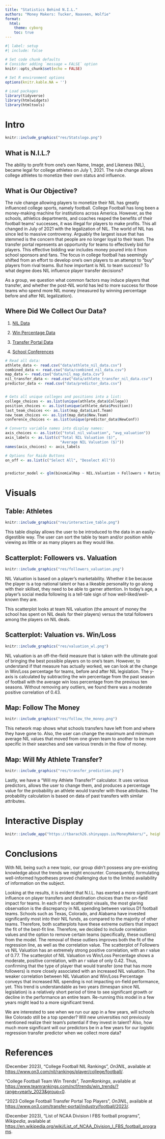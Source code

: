 ```yaml
---
title: "Statistics Behind N.I.L."
authors: "Money Makers: Tucker, Naaveen, Wolfie"
format:
  html:
    theme: cyborg
    toc: true
---
```


```r
#| label: setup
#| include: false

# Set code chunk defaults 
# Consider adding `message = FALSE` option
knitr::opts_chunk$set(echo = FALSE) 
                      
# Set R environment options
options(knitr.kable.NA = '')

# Load packages
library(tidyverse)
library(htmlwidgets)
library(htmltools)

```

# Intro

```r
knitr::include_graphics("res/Statslogo.png")
```

## What is N.I.L.?

The ability to profit from one's own Name, Image, and Likeness (NIL), became legal for college athletes on July 1, 2021. The rule change allows college athletes to monetize their own status and influence.

## What is Our Objective?

The rule change allowing players to monetize their NIL has greatly influenced college sports, namely football. College Football has long been a money-making machine for institutions across America. However, as the schools, athletics departments, and coaches reaped the benefits of their football teams' successes, it was illegal for players to make profits. This all changed in July of 2021 with the legalization of NIL. The world of NIL has since led to massive controversy. Arguably the largest issue that has stemmed is the concern that people are no longer loyal to their team. The transfer portal represents an opportunity for teams to effectively bid for players. This effective bidding war includes money poured into it from school sponsors and fans. The focus in college football has seemingly shifted from an effort to develop one's own players to an attempt to "buy" players from rival teams. But how important is NIL to team success? To what degree does NIL influence player transfer decisions?

As a group, we question what common factors may induce players that transfer, and whether the post-NIL world has led to more success for those teams who spend more NIL money (measured by winning percentage before and after NIL legalization). 


    
## Where Did We Collect Our Data?

1. [NIL Data](https://www.on3.com/nil/rankings/player/college/football/)

2. [Win Percentage Data]("https://www.teamrankings.com/ncf/trends/win_trends/?range=yearly_2023&group=0")

3. [Transfer Portal Data]("https://www.on3.com/transfer-portal/industry/football/2023/")

4. [School Conferences]("https://en.wikipedia.org/wiki/List_of_NCAA_Division_I_FBS_football_programs")


```r
# Read all data:
athlete_data <- read.csv("data/athlete_nil_data.csv")
combined_data <- read.csv("data/combined_nil_data.csv")
map_data <- read.csv("data/nil_map_data.csv")
nil_transfer_data <- read.csv("data/athlete_transfer_nil_data.csv")
predictor_data <- read.csv("data/predictor_data.csv")


# Gets all unique colleges and positions into a list:
college_choices <- as.list(unique(athlete_data$College))
position_choices <- as.list(unique(athlete_data$Position))
last_team_choices <<- as.list(map_data$Last.Team)
new_team_choices <<- as.list(map_data$New.Team)
conference_choices <- as.list(unique(predictor_data$NewConf))

# Converts variable names into display names:
axis_choices <- as.list(c("total_nil_valuation", "avg_valuation"))
axis_labels <- as.list(c("Total NIL Valuation ($)",
                         "Average NIL Valuation ($)"))
names(axis_choices) <- axis_labels

# Options for Raido Buttons
on_off <- as.list(c("Select All", "Deselect All"))


predictor_model <- glm(binomialRep ~ NIL.Valuation + Followers + Rating + Position + NewConf, data = predictor_data, family = binomial)
```

# Visuals


## Table: Athletes

```r
knitr::include_graphics("res/interactive_table.png")
```

This table display allows the user to be introduced to the data in an easily-digestible way. The user can sort the table by team and/or position while viewing as little or as many players as they would like.

## Scatterplot: Followers vs. Valuation

```r
knitr::include_graphics("res/followers_valuation.png")
```

NIL Valuation is based on a player's marketability. Whether it be because the player is a top national talent or has a likeable personality to go along with their skillset, they need to be able to garner attention. In today's age, a player's social media following is a tell-tale sign of how well-liked/well-known they are. 

This scatterplot looks at team NIL valuation (the amount of money the school has spent on NIL deals for their players) versus the total followers among the players on NIL deals.

## Scatterplot: Valuation vs. Win/Loss

```r
knitr::include_graphics("res/valuation_wl.png")
```

NIL valuation is an off-the-field measure that is taken with the ultimate goal of bringing the best possible players on to one's team. However, to understand if that measure has actually worked, we can look at the change in Win/Loss percentage for teams, before and after NIL legislation. The y-axis is calculated by subtracting the win percentage from the past season of football with the average win loss percentage from the previous ten seasons. Without removing any outliers, we found there was a moderate positive correlation of 0.43.

## Map: Follow The Money

```r
knitr::include_graphics("res/follow_the_money.png")
```

This network map shows what schools transfers have left from and where they have gone to. Also, the user can change the maximum and minimum average NIL values that moved from one given team to another to be more specific in their searches and see various trends in the flow of money. 

## Map: Will My Athlete Transfer?

```r
knitr::include_graphics("res/transfer_prediction.png")
```

Lastly, we have a "Will my Athlete Transfer?" calculator. It uses various predictors, allows the user to change them, and produces a percentage value for the probability an athlete would transfer with those attributes. The probability calculation is based on data of past transfers with similar attributes.

# Interactive Display
```r
knitr::include_app("https://tbarach26.shinyapps.io/MoneyMakers/", height="800px")
```



# Conclusions

With NIL being such a new topic, our group didn't possess any pre-existing knowledge about the trends we might encounter. Consequently, formulating well-informed hypotheses proved challenging due to the limited availability of information on the subject. 

Looking at the results, it is evident that N.I.L. has exerted a more significant influence on player transfers and destination choices than the on-field impact for teams. In each of the scatterplot visuals, the most glaring observation is the discrepancy in NIL spending between various D1 football teams. Schools such as Texas, Colorado, and Alabama have invested significantly most into their NIL funds, as compared to the majority of other teams. Therefore, both scatterplots have these extreme outliers that impact the fit of the best-fit line. Therefore, we decided to include correlation values and the option to remove certain teams (specifically, these outliers) from the model. The removal of these outliers improves both the fit of the regression line, as well as the correlation value. The scatterplot of Followers vs NIL Valuation has an extremely strong positive correlation, with an r value of 0.77. The scatterplot of NIL Valuation vs Win/Loss Percentage shows a moderate, positive correlation, with an r value of only 0.42. Thus, confirming that the type of player that would transfer (one that has more followers) is more closely associated with an increased NIL valuation. The weaker correlation between NIL Valuation and Win/Loss Percentage conveys that increased NIL spending is not impacting on-field performance, yet. This trend is understandable as two years (timespan since NIL legislation) is a relatively short period of time to see significant growth or decline in the performance an entire team. Re-running this model in a few years might lead to a more significant trend.

We are interested to see when we run our app in a few years, will schools like Colorado still be a top spender? Will new universities not previously mentioned realize their team's potential if they invest in talent? Also, how much more significant will our predictors be in a few years for our logistic regression transfer predictor when we collect more data?

# References

<!-- Data -->
(December 2023), "College Football NIL Rankings", *On3NIL*, available at <https://www.on3.com/nil/rankings/player/college/football/>.

<!-- Data -->
"College Football Team Win Trends", *TeamRankings*, available at <https://www.teamrankings.com/ncf/trends/win_trends/?range=yearly_2023&group=0>.

<!-- Data -->
"2023 College Football Transfer Portal Top Players", *On3NIL*, available at <https://www.on3.com/transfer-portal/industry/football/2023/>.

<!-- Data -->
(December 2023), "List of NCAA Division I FBS football programs", *Wikipedia*, available at <https://en.wikipedia.org/wiki/List_of_NCAA_Division_I_FBS_football_programs>.





  


 


